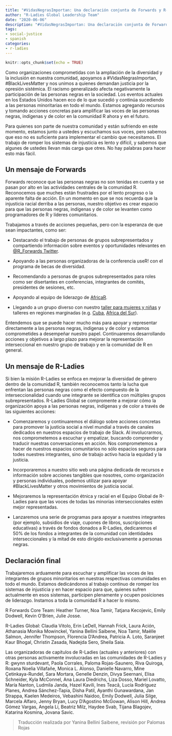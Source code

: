 ```yaml
---
title: "#VidasNegrasImportan: Una declaración conjunta de Forwards y R-Ladies"
author: "R-Ladies Global Leadership Team"
date: "2020-06-06"
description: "#VidasNegrasImportan: Una declaración conjunta de Forwards y R-Ladies"
tags: 
- social-justice
- spanish
categories:
- r-ladies
---
```


```r
knitr::opts_chunk$set(echo = TRUE)
```

Como organizaciones comprometidas con la ampliación de la diversidad y la inclusión en nuestra comunidad, apoyamos a #VidasNegrasImportan, #BlackLivesMatter y nos unimos a quienes demandan justicia por la opresión sistémica. El racismo generalizado afecta negativamente la participación de las personas negras en la sociedad. Los eventos actuales en los Estados Unidos hacen eco de lo que sucedió y continúa sucediendo a las personas minoritarias en todo el mundo. Estamos agregando recursos y tomando acciones concretas para amplificar las voces de las personas negras, indígenas y de color en la comunidad R ahora y en el futuro.

Para quienes son parte de nuestra comunidad y están sufriendo en este momento, estamos junto a ustedes y escuchamos sus voces, pero sabemos que eso no es suficiente para implementar el cambio que necesitamos. El trabajo de romper los sistemas de injusticia es lento y difícil, y sabemos que algunes de ustedes llevan más carga que otres. No hay palabras para hacer esto más fácil.

## Un mensaje de Forwards

Forwards reconoce que las personas negras no son tenidas en cuenta y se pasan por alto en las actividades centrales de la comunidad R. Reconocemos que muches están frustrades por el lento progreso o la aparente falta de acción. En un momento en que se nos recuerda que la injusticia racial derriba a las personas, nuestro objetivo es crear espacio para que las personas negras, indígenas y de color se levanten como programadores de R y líderes comunitarios.

Trabajamos a través de acciones pequeñas, pero con la esperanza de que sean impactantes, como ser:

* Destacando el trabajo de personas de grupos subrepresentados y compartiendo información sobre eventos y oportunidades relevantes en [@R_Forwards Twitter](https://twitter.com/r_forwards).

* Apoyando a las personas organizadoras de la conferencia useR! con el programa de becas de diversidad.

* Recomendando a personas de grupos subrepresentados para roles como ser disertantes en conferencias, integrantes de comités, presidentes de sesiones, etc.

* Apoyando al equipo de liderazgo de [AfricaR](https://africa-r.org/).

* Llegando a un grupo diverso con nuestro [taller para mujeres y niñas](https://forwards.github.io/blog/2019/09/22/workshops-for-women-and-girls/) y talleres en regiones marginadas (e.g. [Cuba](https://forwards.github.io/blog/2018/07/07/havanar/), [Africa del Sur](https://forwards.github.io/blog/2020/05/25/southern-africa-project-2020/)).

Entendemos que se puede hacer mucho más para apoyar y representar directamente a las personas negras, indígenas y de color y estamos comprometides a desempeñar nuestro papel. Continuaremos desarrollando acciones y objetivos a largo plazo para mejorar la representación interseccional en nuestro grupo de trabajo y en la comunidad de R en general.

## Un mensaje de R-Ladies

Si bien la misión R-Ladies se enfoca en mejorar la diversidad de género dentro de la comunidad R, también reconocemos tanto la lucha que enfrentan las personas negras como el efecto compuesto de la interseccionalidad cuando une integrante se identifica con múltiples grupos subrepresentados. R-Ladies Global se compromente a mejorar cómo la organización apoya a las personas negras, indígenas y de color a través de las siguientes acciones:

* Comenzaremos y continuaremos el diálogo sobre acciones concretas para promover la justicia social a nivel mundial a través de canales dedicados en nuestros espacios de trabajo de Slack. Al involucrarmos, nos comprometemos a escuchar y empatizar, buscando comprender y traducir nuestras conversaciones en acción. Nos comprometemos a hacer de nuestros espacios comunitarios no sólo espacios seguros para todes nuestres integrantes, sino de trabajo activo hacia la equidad y la justicia.

* Incorporaremos a nuestro sitio web una página dedicada de recursos e información sobre acciones tangibles que nosotres, como organización y personas individuales, podemos utilizar para apoyar #BlackLivesMatter y otros movimientos de justicia social.

* Mejoraremos la representación étnica y racial en el Equipo Global de R-Ladies para que las voces de todas las minorías interseccionales estén mejor representadas.

* Lanzaremos una serie de programas para apoyar a nuestres integrantes (por ejemplo, subsidios de viaje, cupones de libros, suscripciones educativas) a través de fondos donados a R-Ladies, dedicaremos el 50% de los fondos a integrantes de la comunidad con identidades interseccionales y la mitad de esto dirigido exclusivamente a personas negras.


## Declaración final

Trabajaremos arduamente para escuchar y amplificar las voces de les integrantes de grupos minoritarios en nuestras respectivas comunidades en todo el mundo. Estamos dedicándonos al trabajo continuo de romper los sistemas de injusticia y en hacer espacio para que, quienes sufren actualmente en esos sistemas, participen plenamente y ocupen posiciones de liderazgo. Instamos a toda la comunidad R a hacer lo mismo.

R Forwards Core Team: Heather Turner, Noa Tamir, Tatjana Kecojevic, Emily Dodwell, Kevin O’Brien, Julie Josse.

R-Ladies Global: Claudia Vitolo, Erin LeDell, Hannah Frick, Laura Ación, Athanasia Monika Mowinckel, Yanina Bellini Saibene, Noa Tamir, Maëlle Salmon, Jennifer Thompson, Florencia D’Andrea, Patricia A. Loto, Saranjeet Kaur Bhogal, Christin Zasada, Nadejda Sero, Sheila Saia.

Las organizadoras de capítulos de R-Ladies (actuales y anteriores) con otras personas activamente involucradas en las comunidades de R-Ladies y R: gwynn sturdevant, Paola Corrales, Paloma Rojas-Saunero, Riva Quiroga, Roxana Noelia Villafañe, Monica L. Alonso, Danielle Navarro, Mine Çetinkaya-Rundel, Sara Mortara, Genelle Denzin, Divya Seernani, Elisa Schneider, Kyla McConnel, Ana Laura Diedrichs, Liza Dosso, Mariel Lovatto, María Nanton, Ludmila Janda, Hazel Kavili, Ines Teacã, Lucía Rodríguez Planes, Andrea Sánchez-Tapia, Disha Patil, Ayanthi Gunawardana, Jan Strappa, Kaelen Medeiros, Vebashini Naidoo, Emily Dodwell, Julia Silge, Marcela Alfaro, Jenny Bryan, Lucy D’Agostino McGowan, Alison Hill, Andrea Gómez Vargas, Angela Li, Beatriz Milz, Haydee Svab, Tijana Blagojev, Katarina Kosmina, Jovana Savic.


> Traducción realizada por Yanina Bellini Saibene, revisión por Palomas Rojas
